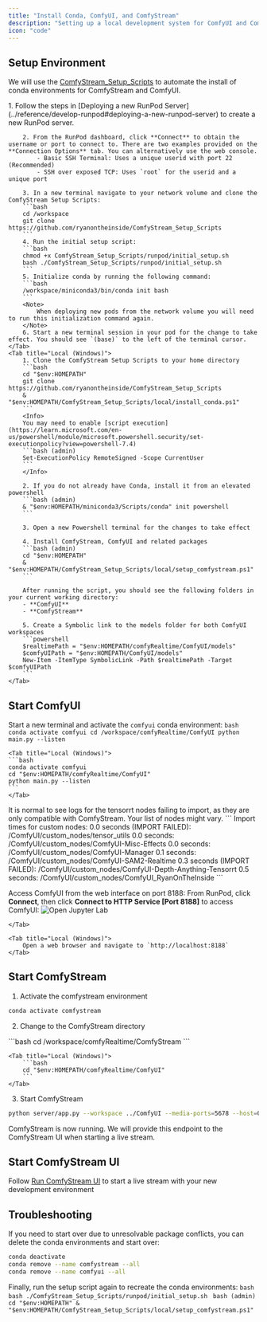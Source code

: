 ```yaml
---
title: "Install Conda, ComfyUI, and ComfyStream"
description: "Setting up a local development system for ComfyUI and ComfyStream"
icon: "code"
---
```


## Setup Environment

We will use the [ComfyStream_Setup_Scripts](https://github.com/ryanontheinside/ComfyStream_Setup_Scripts) to automate the install of conda environments for ComfyStream and ComfyUI.

<Tabs>
    <Tab title="RunPod (Linux)">
        1. Follow the steps in [Deploying a new RunPod Server](../reference/develop-runpod#deploying-a-new-runpod-server) to create a new RunPod server.

        2. From the RunPod dashboard, click **Connect** to obtain the username or port to connect to. There are two examples provided on the **Connection Options** tab. You can alternatively use the web console.
            - Basic SSH Terminal: Uses a unique userid with port 22 (Recommended)
            - SSH over exposed TCP: Uses `root` for the userid and a unique port

        3. In a new terminal navigate to your network volume and clone the ComfyStream Setup Scripts:
        ```bash
        cd /workspace
        git clone https://github.com/ryanontheinside/ComfyStream_Setup_Scripts
        ```
        4. Run the initial setup script:
        ```bash
        chmod +x ComfyStream_Setup_Scripts/runpod/initial_setup.sh
        bash ./ComfyStream_Setup_Scripts/runpod/initial_setup.sh
        ```
        5. Initialize conda by running the following command:
        ```bash
        /workspace/miniconda3/bin/conda init bash
        ```
        <Note>
            When deploying new pods from the network volume you will need to run this initialization command again.
        </Note>
        6. Start a new terminal session in your pod for the change to take effect. You should see `(base)` to the left of the terminal cursor.
    </Tab>
    <Tab title="Local (Windows)">
        1. Clone the ComfyStream Setup Scripts to your home directory
        ```bash
        cd "$env:HOMEPATH"
        git clone https://github.com/ryanontheinside/ComfyStream_Setup_Scripts
        & "$env:HOMEPATH/ComfyStream_Setup_Scripts/local/install_conda.ps1"
        ```
        <Info>
        You may need to enable [script execution](https://learn.microsoft.com/en-us/powershell/module/microsoft.powershell.security/set-executionpolicy?view=powershell-7.4)
        ```bash (admin)
        Set-ExecutionPolicy RemoteSigned -Scope CurrentUser
        ```
        </Info>

        2. If you do not already have Conda, install it from an elevated powershell
        ```bash (admin)
        & "$env:HOMEPATH/miniconda3/Scripts/conda" init powershell
        ```

        3. Open a new Powershell terminal for the changes to take effect

        4. Install ComfyStream, ComfyUI and related packages
        ```bash (admin)
        cd "$env:HOMEPATH"
        & "$env:HOMEPATH/ComfyStream_Setup_Scripts/local/setup_comfystream.ps1"
        ```

        After running the script, you should see the following folders in your current working directory:
        - **ComfyUI**
        - **ComfyStream**

        5. Create a Symbolic link to the models folder for both ComfyUI workspaces 
        ```powershell
        $realtimePath = "$env:HOMEPATH/comfyRealtime/ComfyUI/models"
        $comfyUIPath = "$env:HOMEPATH/ComfyUI/models"
        New-Item -ItemType SymbolicLink -Path $realtimePath -Target $comfyUIPath
        ```
    </Tab>

</Tabs>

## Start ComfyUI
Start a new terminal and activate the `comfyui` conda environment:
<Tabs>
    <Tab title="RunPod (Linux)">
    ```bash
    conda activate comfyui
    cd /workspace/comfyRealtime/ComfyUI
    python main.py --listen
    ```
    </Tab>

    <Tab title="Local (Windows)">
    ```bash
    conda activate comfyui
    cd "$env:HOMEPATH/comfyRealtime/ComfyUI"
    python main.py --listen
    ```
    </Tab>
</Tabs>

<Info>
It is normal to see logs for the tensorrt nodes failing to import, as they are only compatible with ComfyStream. Your list of nodes might vary.
</Info>
```
Import times for custom nodes:
   0.0 seconds (IMPORT FAILED): /ComfyUI/custom_nodes/tensor_utils
   0.0 seconds: /ComfyUI/custom_nodes/ComfyUI-Misc-Effects
   0.0 seconds: /ComfyUI/custom_nodes/ComfyUI-Manager
   0.1 seconds: /ComfyUI/custom_nodes/ComfyUI-SAM2-Realtime
   0.3 seconds (IMPORT FAILED): /ComfyUI/custom_nodes/ComfyUI-Depth-Anything-Tensorrt
   0.5 seconds: /ComfyUI/custom_nodes/ComfyUI_RyanOnTheInside
```

Access ComfyUI from the web interface on port 8188: 
<Tabs>
    <Tab title="RunPod (Linux)">
        From RunPod, click **Connect**, then click **Connect to HTTP Service [Port 8188]** to access ComfyUI:
        ![Open Jupyter Lab](../../images/jupyter.png)

    </Tab>

    <Tab title="Local (Windows)">
        Open a web browser and navigate to `http://localhost:8188` 
    </Tab>
</Tabs>

## Start ComfyStream

1. Activate the comfystream environment
```bash
conda activate comfystream
```
2. Change to the ComfyStream directory
<Tabs>
    <Tab title="RunPod (Linux)">
        ```bash
        cd /workspace/comfyRealtime/ComfyStream
        ```
    </Tab>

    <Tab title="Local (Windows)">
        ```bash
        cd "$env:HOMEPATH/comfyRealtime/ComfyUI"
        ```
    </Tab>
</Tabs>

3. Start ComfyStream
```bash
python server/app.py --workspace ../ComfyUI --media-ports=5678 --host=0.0.0.0 --port 8889
```

ComfyStream is now running. We will provide this endpoint to the ComfyStream UI when starting a live stream.


## Start ComfyStream UI

Follow [Run ComfyStream UI](../reference/local-testing-comfystream-ui) to start a live stream with your new development environment


## Troubleshooting

If you need to start over due to unresolvable package conflicts, you can delete the conda environments and start over:
```bash
conda deactivate
conda remove --name comfystream --all
conda remove --name comfyui --all
```
Finally, run the setup script again to recreate the conda environments:
<Tabs>
    <Tab title="RunPod (Linux)">
        ```bash
        bash ./ComfyStream_Setup_Scripts/runpod/initial_setup.sh
        ```
    </Tab>
    <Tab title="Local (Windows)">
        ```bash (admin)
        cd "$env:HOMEPATH"
        & "$env:HOMEPATH/ComfyStream_Setup_Scripts/local/setup_comfystream.ps1"
        ```
    </Tab>
</Tabs>